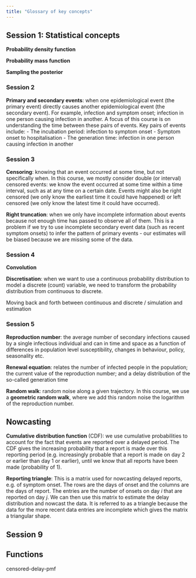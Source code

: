 ```yaml
---
title: "Glossary of key concepts"
---
```


## Session 1: Statistical concepts

**Probability density function**

**Probability mass function**

**Sampling the posterior**



### Session 2

**Primary and secondary events**: when one epidemiological event (the primary event) directly causes another epidemiological event (the secondary event).
For example, infection and symptom onset; infection in one person causing infection in another.
A focus of this course is on understanding the time between these pairs of events.
Key pairs of events include: 
- The incubation period: infection to symptom onset 
- Symptom onset to hospitalisation 
- The generation time: infection in one person causing infection in another

### Session 3

**Censoring**: knowing that an event occurred at some time, but not specifically when.
In this course, we mostly consider double (or interval) censored events: we know the event occurred at some time within a time interval, such as at any time on a certain date.
Events might also be right censored (we only know the earliest time it could have happened) or left censored (we only know the latest time it could have occurred).

**Right truncation**: when we only have incomplete information about events because not enough time has passed to observe all of them.
This is a problem if we try to use incomplete secondary event data (such as recent symptom onsets) to infer the pattern of primary events - our estimates will be biased because we are missing some of the data.

### Session 4

**Convolution**

**Discretisation**: when we want to use a continuous probability distribution to model a discrete (count) variable, we need to transform the probability distribution from continuous to discrete.

Moving back and forth between continuous and discrete / simulation and estimation

### Session 5

**Reproduction number**: the average number of secondary infections caused by a single infectious individual and can in time and space as a function of differences in population level susceptibility, changes in behaviour, policy, seasonality etc.

**Renewal equation**: relates the number of infected people in the population; the current value of the reproduction number; and a delay distribution of the so-called generation time

**Random walk**: random noise along a given trajectory. In this course, we use a **geometric random walk**, where we add this random noise the logarithm of the reproduction number.

## Nowcasting

**Cumulative distribution function** (CDF): we use cumulative probabilities to account for the fact that events are reported over a delayed period. The CDF gives the increasing probability that a report is made over this reporting period (e.g. increasingly probable that a report is made on day 2 or earlier than day 1 or earlier), until we know that all reports have been made (probability of 1).

**Reporting triangle**: This is a matrix used for nowcasting delayed reports, e.g. of symptom onset. The rows are the days of onset and the columns are the days of report. The entries are the number of onsets on day $i$ that are reported on day $j$. We can then use this matrix to estimate the delay distribution and nowcast the data. It is referred to as a triangle because the data for the more recent data entries are incomplete which gives the matrix a triangular shape.

## Session 9



## Functions

censored-delay-pmf



